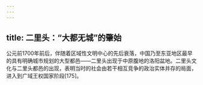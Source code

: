 ```yaml
---
---
---
```

title: 二里头：“大都无城”的肇始
---




公元前1700年前后，伴随着区域性文明中心的先后衰落，中国乃至东亚地区最早的具有明确城市规划的大型都邑——二里头出现于中原腹地的洛阳盆地。二里头文化与二里头都邑的出现，表明当时的社会由若干相互竞争的政治实体并存的局面，进入到广域王权国家阶段[175]。